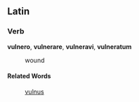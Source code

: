 ==Latin==
===Verb===
'''vulnero''', '''vulnerare''', '''vulneravi''', '''vulneratum'''

: wound
====Related Words====
: [[vulnus]]